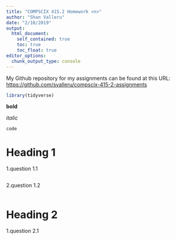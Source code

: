```yaml
---
title: "COMPSCIX 415.2 Homework <n>"
author: "Shan Valleru"
date: "2/10/2019"
output: 
  html_document:
    self_contained: true
    toc: true
    toc_float: true
editor_options: 
  chunk_output_type: console
---
```


My Github repository for my assignments can be found at this URL: [https://github.com/svalleru/compscix-415-2-assignments](https://github.com/svalleru/compscix-415-2-assignments)

```r
library(tidyverse)
```
**bold**

*italic*

`code`

# Heading 1
1.question 1.1
```r
```
2.question 1.2
```r
```

# Heading 2
1.question 2.1
```r
```
